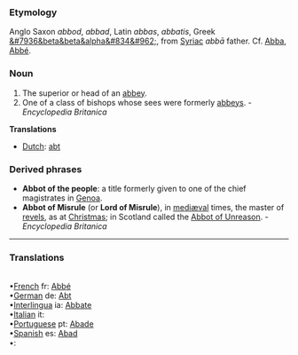 ===Etymology===
Anglo Saxon ''abbod'', ''abbad'', Latin ''abbas'', ''abbatis'', Greek [[&#7936&beta&beta&alpha&#834&#962;]], from [[Syriac]] ''abb&#257;'' father. Cf. [[Abba]], [[Abbé]].
===Noun===
#The superior or head of an [[abbey]].
#One of a class of bishops whose sees were formerly [[abbeys]]. - ''Encyclopedia Britanica''

'''Translations'''
*[[Dutch]]: [[abt]]

===Derived phrases===
*'''Abbot of the people''': a title formerly given to one of the chief magistrates in [[Genoa]]. 
*'''Abbot of Misrule''' (or '''Lord of Misrule'''), in [[mediæval]] times, the master of [[revels]], as at [[Christmas]]; in Scotland called the [[Abbot of Unreason]]. - ''Encyclopedia Britanica''

<HR> <P> <H3>Translations</H3><BR>•[[French]] fr: [[Abbé]]<BR>•[[German]] de: [[Abt]]<BR>•[[Interlingua]] ia: [[Abbate]]<BR>•[[Italian]] it: [[]]<BR>•[[Portuguese]] pt: [[Abade]]<BR>•[[Spanish]] es: [[Abad]]<BR>•[[]]: [[]]